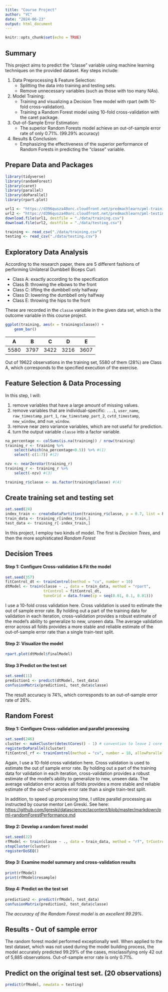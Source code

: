 ```yaml
---
title: "Course Project"
author: "YC"
date: "2024-06-23"
output: html_document
---
```


```r
knitr::opts_chunk$set(echo = TRUE)
```

## Summary
This project aims to predict the "classe" variable using machine learning techniques on the provided dataset. Key steps include:

1. Data Preprocessing & Feature Selection:
    - Splitting the data into training and testing sets.
    - Remove unnecessary variables (such as those with too many NAs).

2. Model Training:
    - Training and visualizing a Decision Tree model with rpart (with 10-fold cross-validation).
    - Training a Random Forest model using 10-fold cross-validation with the caret package.

3. Out-of-Sample Error Estimation:
    - The superior Random Forests model achieve an out-of-sample error rate of only 0.71%. (99.29% accuracy)

4. Results & Conclusion:
    - Emphasizing the effectiveness of the superior performance of Random Forests in predicting the "classe" variable.

## Prepare Data and Packages
```r
library(tidyverse)
library(randomForest)
library(caret)
library(parallel)
library(doParallel)
library(rpart.plot)

url1 <- "https://d396qusza40orc.cloudfront.net/predmachlearn/pml-training.csv"
url2 <- "https://d396qusza40orc.cloudfront.net/predmachlearn/pml-testing.csv"
download.file(url1, destfile = "./data/training.csv")
download.file(url2, destfile = "./data/testing.csv")

training <- read_csv("./data/training.csv")
testing <- read_csv("./data/testing.csv")
```

## Exploratory Data Analysis

According to the research paper, there are 5 different fashions of performing Unilateral Dumbbell Biceps Curl:

- Class A: exactly according to the specification
- Class B: throwing the elbows to the front
- Class C: lifting the dumbbell only halfway
- Class D: lowering the dumbbell only halfway
- Class E: throwing the hips to the front

These are recorded in the `classe` variable in the given data set, which is the outcome variable in this course project.

```r
ggplot(training, aes(x = training$classe)) +
    geom_bar()
```

|   A  |   B  |   C  |   D  |   E  |
|:----:|:----:|:----:|:----:|:----:|
| 5580 | 3797 | 3422 | 3216 | 3607 |

Out of 19622 observations in the training set, 5580 of them (28%) are Class A, which corresponds to the specified execution of the exercise.

## Feature Selection & Data Processing

In this step, I will:

(1) remove variables that have a large amount of missing values.
(2) remove variables that are individual-specific: `...1`, `user_name`, `raw_timestamp_part_1`, `raw_timestamp_part_2`, `cvtd_timestamp`, `new_window`, and `num_window`.
(3) remove near zero variance variables, which are not useful for prediction.
(4) turn the output variable `classe` into a factor variable.

```r
na_percentage <- colSums(is.na(training)) / nrow(training)
training_r <- training %>% 
    select(which(na_percentage<0.5)) %>% #(1)
    select(-c(1:7)) #(2) 

nzv <- nearZeroVar(training_r)
training_r <- training_r %>%
    select(-nzv) #(3)

training_r$classe <- as.factor(training$classe) #(4)
```

## Create training set and testing set
```r
set.seed(24)
index_train <- createDataPartition(training_r$classe, p = 0.7, list = F) 
train_data <- training_r[index_train,]
test_data <- training_r[-index_train,]
```

In this project, I employ two kinds of model. The first is *Decision Trees*, and then the more sophisticated *Random Forest*

## Decision Trees

#### Step 1: Configure Cross-validation & Fit the model
```r
set.seed(357)
fitControl_dt <- trainControl(method = "cv", number = 10)
dtModel <- train(classe ~ ., data = train_data, method = "rpart", 
                 trControl = fitControl_dt, 
                 tuneGrid = data.frame(cp = seq(0.01, 0.1, 0.01)))
```
I use a 10-fold cross validation here. Cross validation is used to estimate the out of sample error rate. By holding out a part of the training data for validation in each iteration, cross-validation provides a robust estimate of the model's ability to generalize to new, unseen data. The average validation error across all folds provides a more stable and reliable estimate of the out-of-sample error rate than a single train-test split.

#### Step 2: Visualize the model
```r
rpart.plot(dtModel$finalModel)
```

#### Step 3 Predict on the test set
```r
set.seed(11)
prediction1 <- predict(dtModel, test_data)
confusionMatrix(prediction1, test_data$classe)
```
The result accuracy is 74%, which corresponds to an out-of-sample error rate of 26%.


## Random Forest

#### Step 1: Configure Cross-validation and parallel processing
```r
set.seed(246)
cluster <- makeCluster(detectCores() - 1) # convention to leave 1 core for OS
registerDoParallel(cluster)
fitControl_rf <- trainControl(method = "cv", number = 10, allowParallel = TRUE)
```
Again, I use a 10-fold cross validation here. Cross validation is used to estimate the out of sample error rate. By holding out a part of the training data for validation in each iteration, cross-validation provides a robust estimate of the model's ability to generalize to new, unseen data. The average validation error across all folds provides a more stable and reliable estimate of the out-of-sample error rate than a single train-test split.

In addition, to speed up processing time, I utilize parallel processing as instructed by course mentor Len Greski. See here: <https://github.com/lgreski/datasciencectacontent/blob/master/markdown/pml-randomForestPerformance.md>


#### Step 2: Develop a random forest model
```r
set.seed(22)
rfModel <- train(classe ~ ., data = train_data, method = "rf", trControl = fitControl_rf, ntree = 100)
stopCluster(cluster)
registerDoSEQ()
```

#### Step 3: Examine model summary and cross-validation results
```r
print(rfModel)
print(rfModel$resample)
```

#### Step 4: Predict on the test set
```r
prediction2 <- predict(rfModel, test_data)
confusionMatrix(prediction2, test_data$classe)
```
*The accuracy of the Random Forest model is an excellent 99.29%.*

## Results - Out of sample error
The random forest model performed exceptionally well. When applied to the test dataset, which was not used during the model building process, the model accurately predicted 99.29% of the cases, misclassifying only 42 out of 5,885 observations. Out-of-sample error rate is only 0.71%.


## Predict on the original test set. (20 observations)
```r
predict(rfModel, newdata = testing)
```




